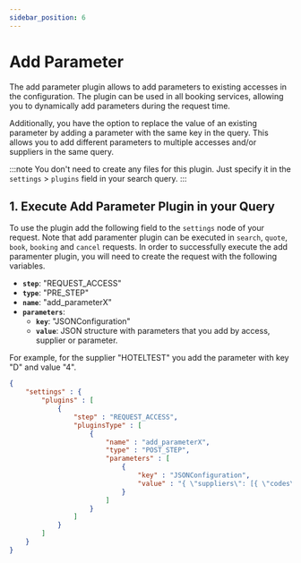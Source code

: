 ```yaml
---
sidebar_position: 6
---
```


# Add Parameter

The add parameter plugin allows to add parameters to existing accesses in the configuration. The plugin can be used in all booking services, allowing you to dynamically add parameters during the request time.

Additionally, you have the option to replace the value of an existing parameter by adding a parameter with the same key in the query. This allows you to add different parameters to multiple accesses and/or suppliers in the same query.

:::note
You don't need to create any files for this plugin. Just specify it in the `settings` > `plugins` field in your search query.
:::

## 1. Execute Add Parameter Plugin in your Query

To use the plugin add the following field to the `settings` node of your request. Note that add paramenter plugin can be executed in `search`, `quote`, `book`, `booking` and `cancel` requests. In order to successfully execute the add paramenter plugin, you will need to create the request with the following variables.

* **`step`**: "REQUEST_ACCESS"
* **`type`**: "PRE_STEP"
* **`name`**: "add_parameterX"
* **`parameters`**:
	* **`key`**: "JSONConfiguration"
	* **`value`**: JSON structure with parameters that you add by access, supplier or parameter.

For example, for the supplier "HOTELTEST" you add the parameter with key "D" and value "4".

```json
{
    "settings" : {
        "plugins" : [
            {
                "step" : "REQUEST_ACCESS",
                "pluginsType" : [
                    {
                        "name" : "add_parameterX",
                        "type" : "POST_STEP",
                        "parameters" : [
                            {
                                "key" : "JSONConfiguration",
                                "value" : "{ \"suppliers\": [{ \"codes\": [\"HOTELTEST\"], \"parameters\": [{ \"key\": \"D\", \"value\": \"4\" }] }] }"
                            }
                        ]
                    }
                ]
            }
        ]
    }
}
```
